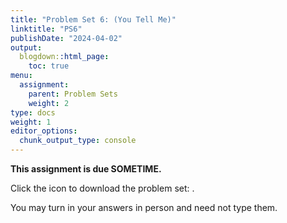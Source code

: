 ```yaml
---
title: "Problem Set 6: (You Tell Me)"
linktitle: "PS6"
publishDate: "2024-04-02"
output:
  blogdown::html_page:
    toc: true
menu:
  assignment:
    parent: Problem Sets
    weight: 2
type: docs
weight: 1
editor_options:
  chunk_output_type: console
---
```



:::fyi
**This assignment is due SOMETIME.**


Click the icon to download the problem set: [<i class="fas fa-file-download"></i>](/ps/PS6.pdf).

You may turn in your answers in person and need not type them.
:::
